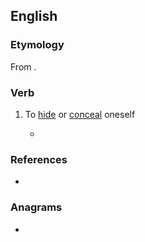 ==English==

===Etymology===
From {{affix|en|in-|bosk|t1=in|t2=thicket, small wood}}.

===Verb===
{{en-verb}}

# {{lb|en|obsolete}} To [[hide]] or [[conceal]] oneself
#* {{RQ:Shelton Don Quixote|passage= I turned to '''imbosk''' myself}}

===References===
* {{R:OED2}}

===Anagrams===
* {{anagrams|en|a=bikmos|kombis}}